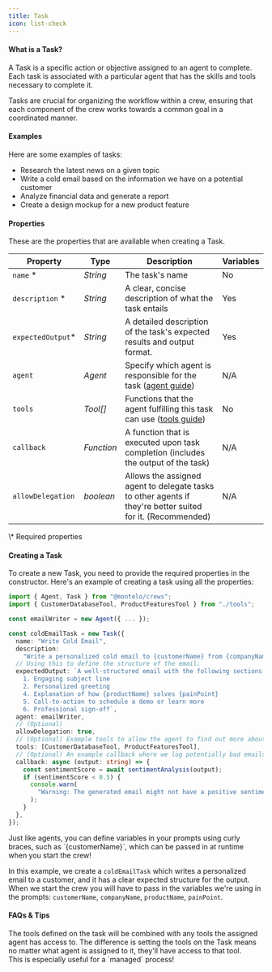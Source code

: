 ```yaml
---
title: Task
icon: list-check
---
```


#### What is a Task?

A Task is a specific action or objective assigned to an agent to complete.
Each task is associated with a particular agent that has the skills and tools necessary to complete it.

Tasks are crucial for organizing the workflow within a crew, ensuring that each component of the crew works towards a common goal in a coordinated manner.

#### Examples

Here are some examples of tasks:

- Research the latest news on a given topic
- Write a cold email based on the information we have on a potential customer
- Analyze financial data and generate a report
- Create a design mockup for a new product feature

#### Properties

These are the properties that are available when creating a Task.

| Property                                    | Type       | Description                                                                                                | Variables |
| ------------------------------------------- | ---------- | ---------------------------------------------------------------------------------------------------------- | --------- |
| `name` <span class="red">\*</span>          | _String_   | The task's name                                                                                            | No        |
| `description` <span class="red">\*</span>   | _String_   | A clear, concise description of what the task entails                                                      | Yes       |
| `expectedOutput`<span class="red">\*</span> | _String_   | A detailed description of the task's expected results and output format.                                   | Yes       |
| `agent`                                     | _Agent_    | Specify which agent is responsible for the task ([agent guide](/crews/concepts/agent))                     | N/A       |
| `tools`                                     | _Tool[]_   | Functions that the agent fulfilling this task can use ([tools guide](/crews/concepts/tool))                | No        |
| `callback`                                  | _Function_ | A function that is executed upon task completion (includes the output of the task)                         | N/A       |
| `allowDelegation`                           | _boolean_  | Allows the assigned agent to delegate tasks to other agents if they're better suited for it. (Recommended) | N/A       |

<span class="text-sm">
  <span class="red">\*</span> Required properties
</span>

#### Creating a Task

To create a new Task, you need to provide the required properties in the constructor.
Here's an example of creating a task using all the properties:

```typescript
import { Agent, Task } from "@montelo/crews";
import { CustomerDatabaseTool, ProductFeaturesTool } from "./tools";

const emailWriter = new Agent({ ... });

const coldEmailTask = new Task({
  name: "Write Cold Email",
  description:
    "Write a personalized cold email to {customerName} from {companyName}",
  // Using this to define the structure of the email:
  expectedOutput: `A well-structured email with the following sections:
    1. Engaging subject line
    2. Personalized greeting
    4. Explanation of how {productName} solves {painPoint}
    5. Call-to-action to schedule a demo or learn more
    6. Professional sign-off`,
  agent: emailWriter,
  // (Optional)
  allowDelegation: true,
  // (Optional) Example tools to allow the agent to find out more about the product and customer
  tools: [CustomerDatabaseTool, ProductFeaturesTool],
  // (Optional) An example callback where we log potentially bad emails
  callback: async (output: string) => {
    const sentimentScore = await sentimentAnalysis(output);
    if (sentimentScore < 0.5) {
      console.warn(
        "Warning: The generated email might not have a positive sentiment. Please review and adjust."
      );
    }
  },
});
```

<Tip>
  Just like agents, you can define variables in your prompts using curly braces,
  such as `{customerName}`, which can be passed in at runtime when you start the
  crew!
</Tip>

In this example, we create a `coldEmailTask` which writes a personalized email to a customer, and it has a clear expected structure for the output.
When we start the crew you will have to pass in the variables we're using in the prompts: `customerName`, `companyName`, `productName`, `painPoint`.

#### FAQs & Tips

<AccordionGroup>
  <Accordion title="What's the difference between defining the tools on the Task vs the Agent?">
    The tools defined on the task will be combined with any tools the assigned
    agent has access to. The difference is setting the tools on the Task means
    no matter what agent is assigned to it, they'll have access to that tool.
    <br /> This is especially useful for a `managed` process!
  </Accordion>
</AccordionGroup>

